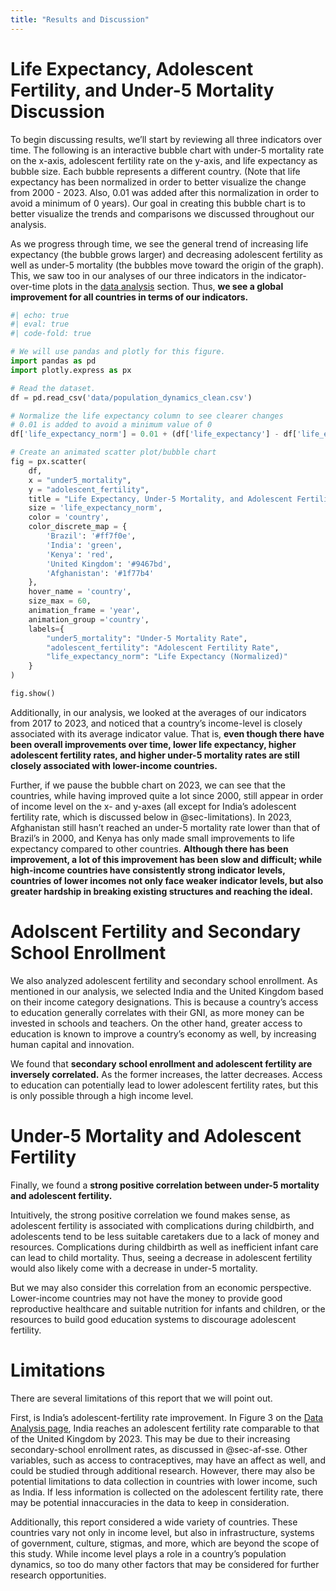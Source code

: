 ```yaml
---
title: "Results and Discussion"
---
```


# Life Expectancy, Adolescent Fertility, and Under-5 Mortality Discussion

To begin discussing results, we'll start by reviewing all three indicators over time. The following is an interactive bubble chart with under-5 mortality rate on the x-axis, adolescent fertility rate on the y-axis, and life expectancy as bubble size. Each bubble represents a different country. (Note that life expectancy has been normalized in order to better visualize the change from 2000 - 2023. Also, 0.01 was added after this normalization in order to avoid a minimum of 0 years). Our goal in creating this bubble chart is to better visualize the trends and comparisons we discussed throughout our analysis.

As we progress through time, we see the general trend of increasing life expectancy (the bubble grows larger) and decreasing adolescent fertility as well as under-5 mortality (the bubbles move toward the origin of the graph). This, we saw too in our analyses of our three indicators in the indicator-over-time plots in the [data analysis](data_analysis.qmd) section. Thus, **we see a global improvement for all countries in terms of our indicators.**

```python
#| echo: true
#| eval: true
#| code-fold: true

# We will use pandas and plotly for this figure.
import pandas as pd
import plotly.express as px

# Read the dataset.
df = pd.read_csv('data/population_dynamics_clean.csv')

# Normalize the life expectancy column to see clearer changes
# 0.01 is added to avoid a minimum value of 0
df['life_expectancy_norm'] = 0.01 + (df['life_expectancy'] - df['life_expectancy'].min()) / (df['life_expectancy'].max() - df['life_expectancy'].min())

# Create an animated scatter plot/bubble chart
fig = px.scatter(
    df,
    x = "under5_mortality",
    y = "adolescent_fertility",
    title = "Life Expectancy, Under-5 Mortality, and Adolescent Fertility Rate Over Time",
    size = 'life_expectancy_norm',
    color = 'country',
    color_discrete_map = {
        'Brazil': '#ff7f0e',
        'India': 'green',
        'Kenya': 'red',
        'United Kingdom': '#9467bd',
        'Afghanistan': '#1f77b4'
    },
    hover_name = 'country',
    size_max = 60,
    animation_frame = 'year',
    animation_group ='country',
    labels={
        "under5_mortality": "Under-5 Mortality Rate",
        "adolescent_fertility": "Adolescent Fertility Rate",
        "life_expectancy_norm": "Life Expectancy (Normalized)"
    }
)

fig.show()
```


Additionally, in our analysis, we looked at the averages of our indicators from 2017 to 2023, and noticed that a country's income-level is closely associated with its average indicator value. That is, **even though there have been overall improvements over time, lower life expectancy, higher adolescent fertility rates, and higher under-5 mortality rates are still closely associated with lower-income countries.**

Further, if we pause the bubble chart on 2023, we can see that the countries, while having improved quite a lot since 2000, still appear in order of income level on the x- and y-axes (all except for India's adolescent fertility rate, which is discussed below in @sec-limitations). In 2023, Afghanistan still hasn't reached an under-5 mortality rate lower than that of Brazil's in 2000, and Kenya has only made small improvements to life expectancy compared to other countries. **Although there has been improvement, a lot of this improvement has been slow and difficult; while high-income countries have consistently strong indicator levels, countries of lower incomes not only face weaker indicator levels, but also greater hardship in breaking existing structures and reaching the ideal.**

# Adolscent Fertility and Secondary School Enrollment {#sec-af-sse}

We also analyzed adolescent fertility and secondary school enrollment. As mentioned in our analysis, we selected India and the United Kingdom based on their income category designations. This is because a country's access to education generally correlates with their GNI, as more money can be invested in schools and teachers. On the other hand, greater access to education is known to improve a country's economy as well, by increasing human capital and innovation.

We found that **secondary school enrollment and adolescent fertility are inversely correlated.** As the former increases, the latter decreases. Access to education can potentially lead to lower adolescent fertility rates, but this is only possible through a high income level.

# Under-5 Mortality and Adolescent Fertility

Finally, we found a **strong positive correlation between under-5 mortality and adolescent fertility.**

Intuitively, the strong positive correlation we found makes sense, as adolescent fertility is associated with complications during childbirth, and adolescents tend to be less suitable caretakers due to a lack of money and resources. Complications during childbirth as well as inefficient infant care can lead to child mortality. Thus, seeing a decrease in adolescent fertility would also likely come with a decrease in under-5 mortality.

But we may also consider this correlation from an economic perspective. Lower-income countries may not have the money to provide good reproductive healthcare and suitable nutrition for infants and children, or the resources to build good education systems to discourage adolescent fertility.

# Limitations {#sec-limitations}

There are several limitations of this report that we will point out.

First, is India's adolescent-fertility rate improvement. In Figure 3 on the [Data Analysis page](data_analysis.qmd), India reaches an adolescent fertility rate comparable to that of the United Kingdom by 2023. This may be due to their increasing secondary-school enrollment rates, as discussed in @sec-af-sse. Other variables, such as access to contraceptives, may have an affect as well, and could be studied through additional research. However, there may also be potential limitations to data collection in countries with lower income, such as India. If less information is collected on the adolescent fertility rate, there may be potential innaccuracies in the data to keep in consideration.

Additionally, this report considered a wide variety of countries. These countries vary not only in income level, but also in infrastructure, systems of government, culture, stigmas, and more, which are beyond the scope of this study. While income level plays a role in a country's population dynamics, so too do many other factors that may be considered for further research opportunities.